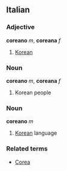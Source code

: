 ==Italian==
===Adjective===
'''coreano''' ''m'', '''coreana''' ''f''

# [[Korean]]

===Noun===
'''coreano''' ''m'', '''coreana''' ''f''

# Korean people

===Noun===
'''coreano''' ''m''

# [[Korean]] language

===Related terms===
*[[Corea]]